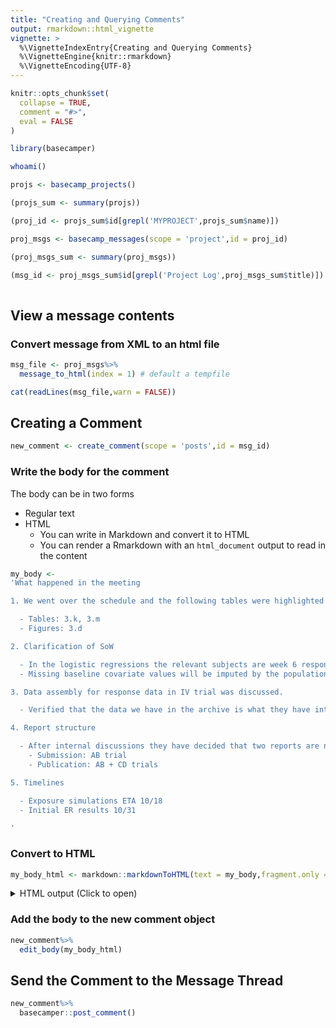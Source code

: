 ```yaml
---
title: "Creating and Querying Comments"
output: rmarkdown::html_vignette
vignette: >
  %\VignetteIndexEntry{Creating and Querying Comments}
  %\VignetteEngine{knitr::rmarkdown}
  %\VignetteEncoding{UTF-8}
---
```


```r
knitr::opts_chunk$set(
  collapse = TRUE,
  comment = "#>",
  eval = FALSE
)
```

```r
library(basecamper)
```

```r
whoami()
```


```r
projs <- basecamp_projects()
```

```r

(projs_sum <- summary(projs))

```
 
```r
(proj_id <- projs_sum$id[grepl('MYPROJECT',projs_sum$name)])
```
 
```r

proj_msgs <- basecamp_messages(scope = 'project',id = proj_id)

```
 
```r

(proj_msgs_sum <- summary(proj_msgs))

```
 
```r

(msg_id <- proj_msgs_sum$id[grepl('Project Log',proj_msgs_sum$title)])
  
```

## View a message contents

### Convert message from XML to an html file

```r
msg_file <- proj_msgs%>%
  message_to_html(index = 1) # default a tempfile
```

```r
cat(readLines(msg_file,warn = FALSE))
```

## Creating a Comment

```r
new_comment <- create_comment(scope = 'posts',id = msg_id)

```

### Write the body for the comment

The body can be in two forms

  - Regular text
  - HTML
    - You can write in Markdown and convert it to HTML
    - You can render a Rmarkdown with an `html_document` output to read in the content

```r
my_body <- 
'What happened in the meeting

1. We went over the schedule and the following tables were highlighted

  - Tables: 3.k, 3.m
  - Figures: 3.d

2. Clarification of SoW

  - In the logistic regressions the relevant subjects are week 6 responders
  - Missing baseline covariate values will be imputed by the population median

3. Data assembly for response data in IV trial was discussed.

  - Verified that the data we have in the archive is what they have internally

4. Report structure

  - After internal discussions they have decided that two reports are needed
    - Submission: AB trial
    - Publication: AB + CD trials

5. Timelines

  - Exposure simulations ETA 10/18
  - Initial ER results 10/31

'

```
 
### Convert to HTML 
```r
my_body_html <- markdown::markdownToHTML(text = my_body,fragment.only = TRUE)
```

<details> 
<summary>HTML output (Click to open)</summary>
```r
cat(my_body_html)
```
</details> 

### Add the body to the new comment object

```r
new_comment%>%
  edit_body(my_body_html)

```
 
## Send the Comment to the Message Thread
 
```r
new_comment%>%
  basecamper::post_comment()
```
